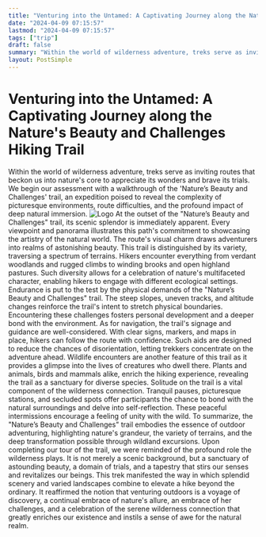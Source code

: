 ```yaml
---
title: "Venturing into the Untamed: A Captivating Journey along the Nature's Beauty and Challenges Hiking Trail"
date: "2024-04-09 07:15:57"
lastmod: "2024-04-09 07:15:57"
tags: ["trip"]
draft: false
summary: "Within the world of wilderness adventure, treks serve as inviting routes that beckon us into nature's core to appreciate its wonders and brave its trials. We begin our assessment with a walkthrough of the 'Nature’s Beauty and Challenges' trail, an expedition poised to reveal the complexity of picturesque environments, route difficulties, and the profound impact of deep natural immersion."
layout: PostSimple
---
```

# Venturing into the Untamed: A Captivating Journey along the Nature's Beauty and Challenges Hiking Trail
Within the world of wilderness adventure, treks serve as inviting routes that beckon us into nature's core to appreciate its wonders and brave its trials. We begin our assessment with a walkthrough of the 'Nature’s Beauty and Challenges' trail, an expedition poised to reveal the complexity of picturesque environments, route difficulties, and the profound impact of deep natural immersion.
<img alt="Logo" src="https://cdn.seniorsselection.com/src_image/4b45be645df676ad10f1646c3afb6adb.webp"/>
At the outset of the "Nature’s Beauty and Challenges" trail, its scenic splendor is immediately apparent. Every viewpoint and panorama illustrates this path's commitment to showcasing the artistry of the natural world. The route's visual charm draws adventurers into realms of astonishing beauty.
This trail is distinguished by its variety, traversing a spectrum of terrains. Hikers encounter everything from verdant woodlands and rugged climbs to winding brooks and open highland pastures. Such diversity allows for a celebration of nature's multifaceted character, enabling hikers to engage with different ecological settings.
Endurance is put to the test by the physical demands of the "Nature’s Beauty and Challenges" trail. The steep slopes, uneven tracks, and altitude changes reinforce the trail's intent to stretch physical boundaries. Encountering these challenges fosters personal development and a deeper bond with the environment.
As for navigation, the trail's signage and guidance are well-considered. With clear signs, markers, and maps in place, hikers can follow the route with confidence. Such aids are designed to reduce the chances of disorientation, letting trekkers concentrate on the adventure ahead.
Wildlife encounters are another feature of this trail as it provides a glimpse into the lives of creatures who dwell there. Plants and animals, birds and mammals alike, enrich the hiking experience, revealing the trail as a sanctuary for diverse species.
Solitude on the trail is a vital component of the wilderness connection. Tranquil pauses, picturesque stations, and secluded spots offer participants the chance to bond with the natural surroundings and delve into self-reflection. These peaceful intermissions encourage a feeling of unity with the wild.
To summarize, the "Nature’s Beauty and Challenges" trail embodies the essence of outdoor adventuring, highlighting nature's grandeur, the variety of terrains, and the deep transformation possible through wildland excursions.
Upon completing our tour of the trail, we were reminded of the profound role the wilderness plays. It is not merely a scenic background, but a sanctuary of astounding beauty, a domain of trials, and a tapestry that stirs our senses and revitalizes our beings. This trek manifested the way in which splendid scenery and varied landscapes combine to elevate a hike beyond the ordinary. It reaffirmed the notion that venturing outdoors is a voyage of discovery, a continual embrace of nature's allure, an embrace of her challenges, and a celebration of the serene wilderness connection that greatly enriches our existence and instils a sense of awe for the natural realm.
        
